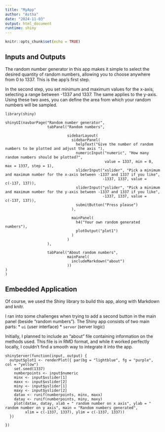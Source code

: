 ---
title: "MyApp"
author: "Astha"
date: "2024-11-03"
output: html_document
runtime: shiny
---

```{r setup, include=FALSE}
knitr::opts_chunk$set(echo = TRUE)
```

## Inputs and Outputs

The random number generator in this app makes it simple to select the desired quantity of random numbers, allowing you to choose anywhere from 0 to 1337. This is the app's first step.

In the second step, you set minimum and maximum values for the x-axis, selecting a range between -1337 and 1337. The same applies to the y-axis. Using these two axes, you can define the area from which your random numbers will be sampled.
```library(markdown)
library(shiny)

shinyUI(navbarPage("Random number generator",
                   tabPanel("Random numbers",
                            
                            sidebarLayout(
                              sidebarPanel(
                                helpText("Give the number of random numbers to be plotted and adjust the axis "),
                                numericInput("numeric", "How many random numbers should be plotted?",
                                             value = 1337, min = 0, max = 1337, step = 1),
                                sliderInput("xslider", "Pick a minimum and maximum number for the x-axis between -1337 and 1337 if you like",
                                            -1337, 1337, value = c(-137, 137)),
                                sliderInput("yslider", "Pick a minimum and maximum number for the y-axis between -1337 and 1337 if you like",
                                            -1337, 1337, value = c(-137, 137)),
                                submitButton("Press please")
                              ),
                              
                              mainPanel(
                                h4("Your own random generated numbers"),
                                plotOutput("plot1")
                              )
                            )
                   ),
                   
                   tabPanel("About random numbers",
                            mainPanel(
                              includeMarkdown("about")
                            )) 
) 
) 
```

## Embedded Application
Of course, we used the Shiny library to build this app, along with Markdown and knitr.

I ran into some challenges when trying to add a second button in the main panel (beside "random numbers"). The Shiny app consists of two main parts:
* `ui` (user interface)
* `server` (server logic)

Initially, I planned to include an “about” file containing information on the methods used. This file is in RMD format, and while it worked perfectly locally, I couldn't find a smooth way to integrate it into the app.


```library(shiny)
shinyServer(function(input, output) {
  output$plot1 <- renderPlot({ par(bg = "lightblue", fg = "purple", col = "yellow")
    set.seed(1337)
    numberpoints <- input$numeric
    minx <- input$xslider[1]
    maxx <- input$xslider[2]
    miny <- input$yslider[1]
    maxy <- input$yslider[2]
    datax <- runif(numberpoints, minx, maxx)
    datay <- runif(numberpoints, miny, maxy)
    plot(datax, datay, xlab = " random number on x axis", ylab = " random number on y axis", main = "Random numbers generated",
         xlim = c(-1337, 1337), ylim = c(-1337, 1337))
  })
  
})
```




